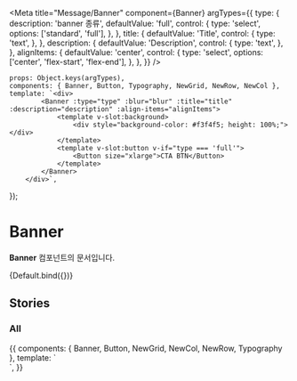
<Meta
	title="Message/Banner"
	component={Banner}
	argTypes={{
		type: {
			description: 'banner 종류',
			defaultValue: 'full',
			control: {
				type: 'select',
				options: ['standard', 'full'],
			},
		},
		title: {
			defaultValue: 'Title',
			control: {
				type: 'text',
			},
		},
		description: {
			defaultValue: 'Description',
			control: {
				type: 'text',
			},
		},
		alignItems: {
			defaultValue: 'center',
			control: {
				type: 'select',
				options: ['center', 'flex-start', 'flex-end'],
			},
		},
	}}
/>

	props: Object.keys(argTypes),
	components: { Banner, Button, Typography, NewGrid, NewRow, NewCol },
	template: `<div>
            <Banner :type="type" :blur="blur" :title="title" :description="description" :align-items="alignItems">
                <template v-slot:background>
                    <div style="background-color: #f3f4f5; height: 100%;"></div>
                </template>
                <template v-slot:button v-if="type === 'full'">
                    <Button size="xlarge">CTA BTN</Button>
                </template>
            </Banner>
        </div>`,
});

# Banner

**Banner** 컴포넌트의 문서입니다.

<Story name="Default" height="100px">
	{Default.bind({})}
</Story>

<ArgsTable story="Default" />

## Stories

### All

<Canvas>
	<Story name="All" height="500px">
		{{
			components: { Banner, Button, NewGrid, NewCol, NewRow, Typography },
			template: `<div>
                <Banner type="standard" title="Title" description="Description" blur>
                <template v-slot:background>
                    <div style="background-color: #f3f4f5; height: 100%;"></div>
                </template>
            </Banner>
            <Banner class="mt-40" type="full" title="Title" description="Description" blur>
                <template v-slot:background>
                    <div style="background-color: #f3f4f5; height: 100%;"></div>
                </template>
                <template v-slot:button>
                    <Button size="xlarge">CTA BTN</Button>
                </template>
            </Banner>
            </div>`,
		}}
	</Story>
</Canvas>
